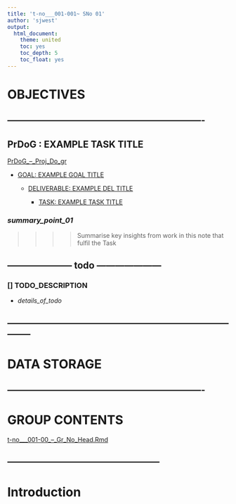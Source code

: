 ```yaml
---
title: 't-no___001-001~ SNo 01'
author: 'sjwest'
output:
  html_document:
    theme: united
    toc: yes
    toc_depth: 5
    toc_float: yes
---
```




# OBJECTIVES



----------------------------------------------------------------
----------------------------------------------------------------



## PrDoG : EXAMPLE TASK TITLE


[PrDoG_--_Proj_Do_gr](../../../PrDoG_--_Proj_Do_gr.Rmd)


* [GOAL: EXAMPLE GOAL TITLE](../../../PrDoG_--_Proj_Do_gr.Rmd#goal-example-goal-title)

    + [DELIVERABLE: EXAMPLE DEL TITLE](../../../PrDoG_--_Proj_Do_gr.Rmd#deliverable-example-del-title)

        - [TASK: EXAMPLE TASK TITLE](../../../PrDoG_--_Proj_Do_gr.Rmd#task-example-task-title)



### _summary_point_01_

>>>>
>>>> Summarise key insights from work in this note that fulfil the Task
>>>>



--------------------- todo ---------------------
------------------------------------------------


### [] TODO_DESCRIPTION

* _details_of_todo_



--------------------------------------------------------------------------------
--------------------------------------------------------------------------------



# DATA STORAGE


----------------------------------------------------------------
----------------------------------------------------------------



# GROUP CONTENTS



[t-no___001-00_--_Gr_No_Head.Rmd](../t-no___001-00_--_Gr_No_Head.Rmd)



--------------------------------------------------
--------------------------------------------------



# Introduction































